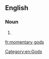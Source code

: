 ==English==

===Noun===
{{head|en|plural}}

# {{plural of|momentary god|lang=en|nocat=1}}

[[Category:en:Gods]]

[[fr:momentary gods]]